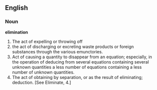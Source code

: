 ==English==

===Noun===

'''elimination'''

#The act of expelling or throwing off
#the act of discharging or excreting waste products or foreign substances through the various emunctories.
#Act of causing a quantity to disappear from an equation; especially, in the operation of deducing from several equations containing several unknown quantities a less number of equations containing a less number of unknown quantities.
#The act of obtaining by separation, or as the result of eliminating; deduction. [See Eliminate, 4.]